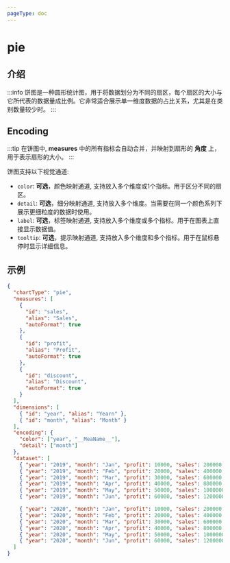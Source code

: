 ```yaml
---
pageType: doc
---
```



# pie

## 介绍
:::info
饼图是一种圆形统计图，用于将数据划分为不同的扇区，每个扇区的大小与它所代表的数据量成比例。它非常适合展示单一维度数据的占比关系，尤其是在类别数量较少时。
:::

## Encoding

:::tip
在饼图中, **measures** 中的所有指标会自动合并，并映射到扇形的 **角度** 上，用于表示扇形的大小。
:::

饼图支持以下视觉通道:

- `color`: **可选**，颜色映射通道, 支持放入多个维度或1个指标。用于区分不同的扇区。
- `detail`: **可选**，细分映射通道, 支持放入多个维度。当需要在同一个颜色系列下展示更细粒度的数据时使用。
- `label`: **可选**，标签映射通道, 支持放入多个维度或多个指标。用于在图表上直接显示数据值。
- `tooltip`: **可选**，提示映射通道, 支持放入多个维度和多个指标。用于在鼠标悬停时显示详细信息。

## 示例

<EncodingPie />

```json
{
  "chartType": "pie",
  "measures": [
    {
      "id": "sales",
      "alias": "Sales",
      "autoFormat": true
    },
    {
      "id": "profit",
      "alias": "Profit",
      "autoFormat": true
    },
    {
      "id": "discount",
      "alias": "Discount",
      "autoFormat": true
    }
  ],
  "dimensions": [
    { "id": "year", "alias": "Yearn" },
    { "id": "month", "alias": "Month" }
  ],
  "encoding": {
    "color": ["year", "__MeaName__"],
    "detail": ["month"]
  },
  "dataset": [
    { "year": "2019", "month": "Jan", "profit": 10000, "sales": 200000, "discount": 0.5 },
    { "year": "2019", "month": "Feb", "profit": 20000, "sales": 400000, "discount": 0.2 },
    { "year": "2019", "month": "Mar", "profit": 30000, "sales": 600000, "discount": 0.4 },
    { "year": "2019", "month": "Apr", "profit": 40000, "sales": 800000, "discount": 0.2 },
    { "year": "2019", "month": "May", "profit": 50000, "sales": 1000000, "discount": 0.05 },
    { "year": "2019", "month": "Jun", "profit": 60000, "sales": 1200000, "discount": 0.3 },

    { "year": "2020", "month": "Jan", "profit": 10000, "sales": 200000, "discount": 0.5 },
    { "year": "2020", "month": "Feb", "profit": 20000, "sales": 400000, "discount": 0.2 },
    { "year": "2020", "month": "Mar", "profit": 30000, "sales": 600000, "discount": 0.4 },
    { "year": "2020", "month": "Apr", "profit": 40000, "sales": 800000, "discount": 0.2 },
    { "year": "2020", "month": "May", "profit": 50000, "sales": 1000000, "discount": 0.05 },
    { "year": "2020", "month": "Jun", "profit": 60000, "sales": 1200000, "discount": 0.3 }
  ]
}
```
